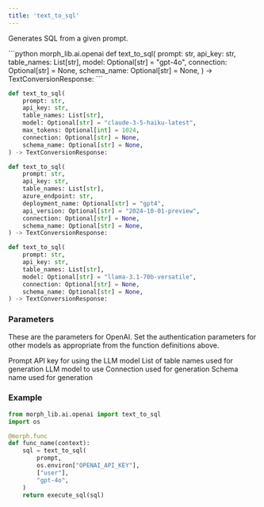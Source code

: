 ```yaml
---
title: 'text_to_sql'
---
```


Generates SQL from a given prompt.

<CodeGroup>
```python morph_lib.ai.openai
def text_to_sql(
    prompt: str,
    api_key: str,
    table_names: List[str],
    model: Optional[str] = "gpt-4o",
    connection: Optional[str] = None,
    schema_name: Optional[str] = None,
) -> TextConversionResponse:
```

```python morph_lib.ai.anthropic
def text_to_sql(
    prompt: str,
    api_key: str,
    table_names: List[str],
    model: Optional[str] = "claude-3-5-haiku-latest",
    max_tokens: Optional[int] = 1024,
    connection: Optional[str] = None,
    schema_name: Optional[str] = None,
) -> TextConversionResponse:
```

```python morph_lib.ai.azure
def text_to_sql(
    prompt: str,
    api_key: str,
    table_names: List[str],
    azure_endpoint: str,
    deployment_name: Optional[str] = "gpt4",
    api_version: Optional[str] = "2024-10-01-preview",
    connection: Optional[str] = None,
    schema_name: Optional[str] = None,
) -> TextConversionResponse:
```

```python morph_lib.ai.groq
def text_to_sql(
    prompt: str,
    api_key: str,
    table_names: List[str],
    model: Optional[str] = "llama-3.1-70b-versatile",
    connection: Optional[str] = None,
    schema_name: Optional[str] = None,
) -> TextConversionResponse:
```
</CodeGroup>

### Parameters

These are the parameters for OpenAI. Set the authentication parameters for other models as appropriate from the function definitions above.

<ParamField body="prompt" type="string" required>
Prompt
</ParamField>

<ParamField body="api_key" type="string" required>
API key for using the LLM model
</ParamField>

<ParamField body="table_names" type="list" required>
List of table names used for generation
</ParamField>

<ParamField body="model" type="string" optional>
LLM model to use
</ParamField>

<ParamField body="connection" type="string" optional>
Connection used for generation
</ParamField>

<ParamField body="schema_name" type="string" optional>
Schema name used for generation
</ParamField>

### Example

```python
from morph_lib.ai.openai import text_to_sql
import os

@morph.func
def func_name(context):
    sql = text_to_sql(
		prompt,
		os.environ["OPENAI_API_KEY"],
		["user"],
		"gpt-4o",
	)
	return execute_sql(sql)
```
